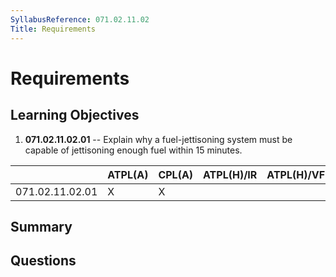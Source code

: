 ```yaml
---
SyllabusReference: 071.02.11.02
Title: Requirements
---
```


# Requirements

## Learning Objectives

1. **071.02.11.02.01** -- Explain why a fuel-jettisoning system must be capable
   of jettisoning enough fuel within 15 minutes.

|                 | ATPL(A) | CPL(A) | ATPL(H)/IR | ATPL(H)/VFR | CPL(H) | IR  | CBIR(A) |
| --------------- | ------- | ------ | ---------- | ----------- | ------ | --- | ------- |
| 071.02.11.02.01 | X       | X      |            |             |        |     |         |

## Summary

## Questions

